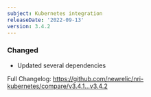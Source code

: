 ```yaml
---
subject: Kubernetes integration
releaseDate: '2022-09-13'
version: 3.4.2
---
```


### Changed

* Updated several dependencies

Full Changelog: https://github.com/newrelic/nri-kubernetes/compare/v3.4.1...v3.4.2
